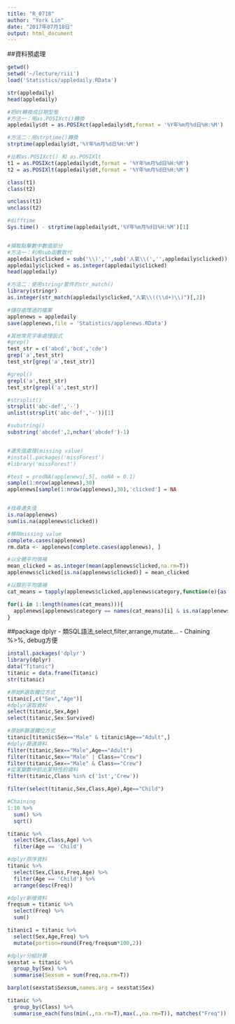 ```yaml
---
title: "R_0718"
author: "York Lin"
date: "2017年07月18日"
output: html_document
---
```


##資料預處理
```R
getwd()
setwd('~/lecture/riii')
load('Statistics/appledaily.RData')

str(appledaily)
head(appledaily)

#把dt轉換成日期型態
#方法一：用as.POSIXct()轉換
appledaily$dt = as.POSIXct(appledaily$dt,format = '%Y年%m月%d日%H:%M')

#方法二：用strptime()轉換
strptime(appledaily$dt,'%Y年%m月%d日%H:%M')

#比較as.POSIXct() 和 as.POSIXlt
t1 = as.POSIXct(appledaily$dt,format = '%Y年%m月%d日%H:%M')
t2 = as.POSIXlt(appledaily$dt,format = '%Y年%m月%d日%H:%M')

class(t1)
class(t2)

unclass(t1)
unclass(t2)

#difftime
Sys.time() - strptime(appledaily$dt,'%Y年%m月%d日%H:%M')[1]


#擷取點擊數中數值部分
#方法一：利用sub函數取代
appledaily$clicked = sub('\\)','',sub('人氣\\(','',appledaily$clicked))
appledaily$clicked = as.integer(appledaily$clicked)
head(appledaily)

#方法二：使用stringr套件的str_match()
library(stringr)
as.integer(str_match(appledaily$clicked,"人氣\\((\\d+)\\)")[,2])

#儲存處理過的檔案
applenews = appledaily
save(applenews,file = 'Statistics/applenews.RData')

#其他常見字串處理函式
#grep()
test_str = c('abcd','bcd','cde')
grep('a',test_str)
test_str[grep('a',test_str)]

#grepl()
grepl('a',test_str)
test_str[grepl('a',test_str)]

#strsplit()
strsplit('abc-def','-')
unlist(strsplit('abc-def','-'))[1]

#substring()
substring('abcdef',2,nchar('abcdef')-1)


#遺失值處理(missing value)
#install.packages('missForest')
#library('missForest')

#test = prodNA(applenews[,5], noNA = 0.1)
sample(1:nrow(applenews),30)
applenews[sample(1:nrow(applenews),30),'clicked'] = NA


#找尋遺失值
is.na(applenews)
sum(is.na(applenews$clicked))

#移除missing value
complete.cases(applenews)
rm.data <- applenews[complete.cases(applenews), ]

#以全體平均填補
mean_clicked = as.integer(mean(applenews$clicked,na.rm=T))
applenews$clicked[is.na(applenews$clicked)] = mean_clicked

#以類別平均填補
cat_means = tapply(applenews$clicked,applenews$category,function(e){as.integer(mean(e,na.rm=T))})

for(i in 1:length(names(cat_means))){
  applenews[applenews$category == names(cat_means)[i] & is.na(applenews$clicked),'clicked'] = cat_means[i]
}

```

##package dplyr
- 類SQL語法,select,filter,arrange,mutate...
- Chaining %>%, debug方便

```R
install.packages('dplyr')
library(dplyr)
data("Titanic")
titanic = data.frame(Titanic)
str(titanic)

#原始R選取欄位方式
titanic[,c("Sex","Age")]
#dplyr選取資料
select(titanic,Sex,Age)
select(titanic,Sex:Survived)

#原始R篩選欄位方式
titanic[titanic$Sex=="Male" & titanic$Age=="Adult",]
#dplyr篩選資料
filter(titanic,Sex=="Male",Age=="Adult")
filter(titanic,Sex=="Male" | Class=="Crew")
filter(titanic,Sex=="Male" & Class=="Crew")
#從某變數中抓出某特性的資料
filter(titanic,Class %in% c('1st','Crew'))

filter(select(titanic,Sex,Class,Age),Age=="Child")

#Chaining
1:10 %>%
  sum() %>%
  sqrt()

titanic %>%
  select(Sex,Class,Age) %>%
  filter(Age == 'Child')

#dplyr排序資料
titanic %>%
  select(Sex,Class,Freq,Age) %>%
  filter(Age == 'Child') %>%
  arrange(desc(Freq))

#dplyr新增資料
freqsum = titanic %>%
  select(Freq) %>%
  sum()

titanic1 = titanic %>%
  select(Sex,Age,Freq) %>%
  mutate(portion=round(Freq/freqsum*100,2))

#dplyr分組計算
sexstat = titanic %>%
  group_by(Sex) %>%
  summarise(Sexsum = sum(Freq,na.rm=T))

barplot(sexstat$Sexsum,names.arg = sexstat$Sex)

titanic %>%
  group_by(Class) %>%
  summarise_each(funs(min(.,na.rm=T),max(.,na.rm=T)), matches("Freq"))

```